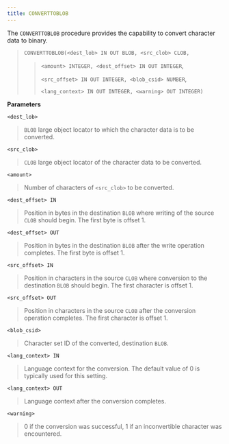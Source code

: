 ```yaml
---
title: CONVERTTOBLOB
---
```


The `CONVERTTOBLOB` procedure provides the capability to convert
character data to binary.

> `CONVERTTOBLOB(<dest_lob> IN OUT BLOB, <src_clob> CLOB,`
> 
> > `<amount> INTEGER, <dest_offset> IN OUT INTEGER`,
> > 
> > `<src_offset> IN OUT INTEGER, <blob_csid> NUMBER`,
> > 
> > `<lang_context> IN OUT INTEGER, <warning> OUT INTEGER)`

**Parameters**

`<dest_lob>`

> `BLOB` large object locator to which the character data is to be
> converted.

`<src_clob>`

> `CLOB` large object locator of the character data to be converted.

`<amount>`

> Number of characters of `<src_clob>` to be converted.

`<dest_offset> IN`

> Position in bytes in the destination `BLOB` where writing of the
> source `CLOB` should begin. The first byte is offset 1.

`<dest_offset> OUT`

> Position in bytes in the destination `BLOB` after the write operation
> completes. The first byte is offset 1.

`<src_offset> IN`

> Position in characters in the source `CLOB` where conversion to the
> destination `BLOB` should begin. The first character is offset 1.

`<src_offset> OUT`

> Position in characters in the source `CLOB` after the conversion
> operation completes. The first character is offset 1.

`<blob_csid>`

> Character set ID of the converted, destination `BLOB`.

`<lang_context> IN`

> Language context for the conversion. The default value of 0 is
> typically used for this setting.

`<lang_context> OUT`

> Language context after the conversion completes.

`<warning>`

> 0 if the conversion was successful, 1 if an inconvertible character
> was encountered.
